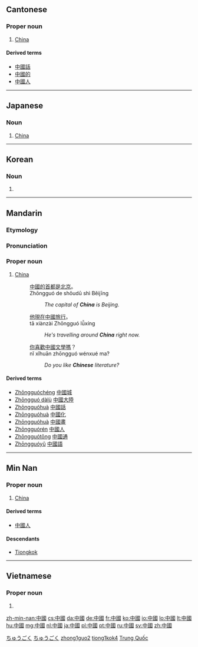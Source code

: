 ==Cantonese==
{{zh-hanzi-box|[[中国]]|[[中]][[國]]}}

===Proper noun===
{{yue-proper noun|t|jyut=zung1 gwok3|tra=中國|sim=中国|rs=丨03}}

# [[China]]

====Derived terms====
* [[中國話]]
* [[中國的]]
* [[中國人]]

----

==Japanese==
{{ja-kanjitab|ちゅう|こく|k2=ごく|r=y|yomi=on}}

===Noun===
{{ja-noun|ky|shin=中国|hira=ちゅうごく|rom=chūgoku|hidx=ちゅうごく'}}

# [[China]]

[[Category:ja:Countries|ちゅうごく]]
[[Category:ja:Place names|ちゅうごく]]

----

==Korean==
{{ko-hanjatab}}

===Noun===
{{ko-noun|hj|rv=Jungguk|hangeul=중국}}

# {{hanja form of|중국|China}}

----

==Mandarin==
{{zh-hanzi-box|[[中国]]|[[中]][[國]]}}

===Etymology===
{{zh-compound|中|國|center, central|country, kingdom}}

===Pronunciation===
{{Pinyin-IPA|zhōngguó}}

===Proper noun===
{{cmn-proper noun|t|pin=Zhōngguó|pint=zhong1guo2|tra=中國|sim=中国|rs=丨03}}

# [[China]]
#: [[中國]][[的]][[首都]][[是]][[北京]]。
#: Zhōngguó de shǒudū shì Běijīng
#:: ''The capital of '''China''' is Beijing.''
#: [[他]][[現在]][[中國]][[旅行]]。
#: tā xiànzài Zhōngguó lǚxíng
#:: ''He's travelling around '''China''' right now.''
#: [[你]][[喜歡]][[中國]][[文學]][[嗎]]？
#: nǐ xǐhuān zhōngguó wénxué ma?
#:: ''Do you like '''Chinese''' literature?''

====Derived terms====
* [[Zhōngguóchéng]] [[中國城]]
* [[Zhōngguó dàlù]] [[中國大陸]]
* [[Zhōngguóhuà]] [[中國話]]
* [[Zhōngguóhuà]] [[中國化]]
* [[Zhōngguóhuà]] [[中國畫]]
* [[Zhōngguórén]] [[中國人]]
* [[Zhōngguótōng]] [[中國通]]
* [[Zhōngguóyǔ]] [[中國語]]

[[Category:cmn:Countries|zhong1guo2]]

----

==Min Nan==
{{zh-hanzi-box|[[中国]]|[[中]][[國]]}}

===Proper noun===
{{nan-proper noun|t|poj=Tiong-kok|pojt=tiong1kok4|tra=中國|sim=中国|rs=丨03}}

# [[China]]

====Derived terms====
* [[中國人]]
====Descendants====
* [[Tiongkok]]

[[Category:nan:Countries|tiong1kok4]]

----

==Vietnamese==
{{vi-hantutab|中|國}}

===Proper noun===
{{vi-proper noun|sc=Hani}}

# {{han tu form of|Trung Quốc|[[China]]}}

[[Category:Vietnamese proper nouns|Trung Quốc]]

[[zh-min-nan:中國]]
[[cs:中國]]
[[da:中國]]
[[de:中國]]
[[fr:中國]]
[[ko:中國]]
[[io:中國]]
[[lo:中國]]
[[lt:中國]]
[[hu:中國]]
[[mg:中國]]
[[nl:中國]]
[[ja:中國]]
[[pl:中國]]
[[pt:中國]]
[[ru:中國]]
[[sv:中國]]
[[zh:中國]]